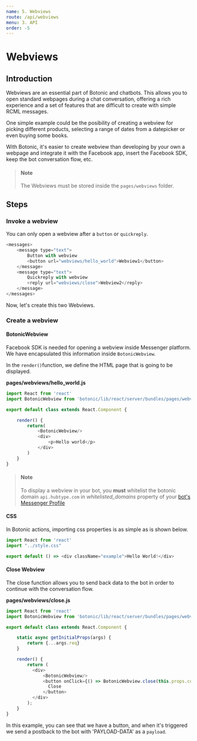 ```yaml
---
name: 5. Webviews
route: /api/webviews
menu: 3. API
order: -5
---
```


# Webviews

## Introduction

Webviews are an essential part of Botonic and chatbots. This allows you to open standard webpages during a chat conversation, offering a rich experience and a set of features that are difficult to create with simple RCML messages.

One simple example could be the posibility of creating a webview for picking different products, selecting a range of dates from a datepicker or even buying some books.

With Botonic, it's easier to create webview than developing by your own a webpage and integrate it with the Facebook app, insert the Facebook SDK, keep the bot conversation flow, etc.

> #### Note
> The Webviews must be stored inside the `pages/webviews` folder.

## Steps

### Invoke a webview

You can only open a webview after a `button` or `quickreply`.

```javascript
<messages>
    <message type="text">
        Button with webview
        <button url="webviews/hello_world">Webview1</button>
    </message>
    <message type="text">
        Quickreply with webview
        <reply url="webviews/close">Webview2</reply>
    </message>
</messages>

```

Now, let's create this two Webviews.

### Create a webview

#### BotonicWebview

Facebook SDK is needed for opening a webview inside Messenger platform. We have encapsulated this information inside `BotonicWebview`.

In the `render()`function, we define the HTML page that is going to be displayed.

**pages/webviews/hello_world.js**

```javascript
import React from 'react'
import BotonicWebview from 'botonic/lib/react/server/bundles/pages/webview'

export default class extends React.Component {

  	render() {
  		return(
  			<BotonicWebview/>
  			<div>
          		<p>Hello world</p>
      		</div>
		)
  	}
}
```

>#### Note
>To display a webview in your bot, you **must** whitelist the botonic domain `api.hubtype.com` in *whitelisted_domains* property of your [bot's Messenger Profile](https://developers.facebook.com/docs/messenger-platform/reference/messenger-profile-api/domain-whitelisting)

#### CSS

In Botonic actions, importing css properties is as simple as is shown below.

```javascript
import React from 'react'
import "../style.css"

export default () => <div className="example">Hello World!</div>

```

#### Close Webview

The close function allows you to send back data to the bot in order to continue with the conversation flow.

**pages/webviews/close.js**
```javascript
import React from 'react'
import BotonicWebview from 'botonic/lib/react/server/bundles/pages/webview'

export default class extends React.Component {

	static async getInitialProps(args) {
		return {...args.req}
	}

	render() {
	    return (
	      <div>
	          <BotonicWebview/>
	          <button onClick={() => BotonicWebview.close(this.props.context, 'PAYLOAD-DATA')}>
	          	Close
	          </button>
	      </div>
	    );
  	}
}
```

In this example, you can see that we have a button, and when it's triggered we send a postback to the bot with 'PAYLOAD-DATA' as a `payload`.
